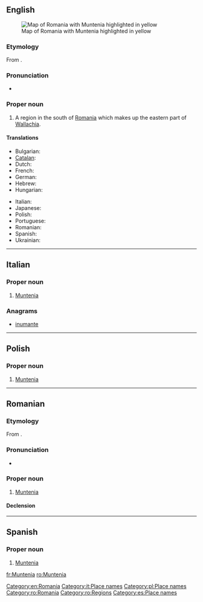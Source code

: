 ==English==
{{wikipedia}}
[[Image:Muntenia.png|thumb|right|Map of Romania with Muntenia highlighted in yellow]]

===Etymology===
From {{etyl|ro}} {{term|Muntenia|lang=ro}}.

===Pronunciation===
* {{IPA|/mʊnˈtɛniə/}}

===Proper noun===
{{en-proper noun}}

# A region in the south of [[Romania]] which makes up the eastern part of [[Wallachia]].

====Translations====
{{trans-top|Muntenia}}
* Bulgarian: {{t-|bg|Мунтения|f|tr=Muntenija}}
* [[Catalan]]: {{t-|ca|Muntènia|f}}
* Dutch: {{t-|nl|Muntenië|n}}
* French: {{t+|fr|Munténie|f}}
* German: {{t-|de|Große Walachei|f}}
* Hebrew: {{t-|he|מונטניה|f}}
* Hungarian: {{t-|hu|Munténia}}
{{trans-mid}}
* Italian: {{t-|it|Muntenia|f}}
* Japanese: {{t-|ja|ムンテニア|tr=Muntenia}}
* Polish: {{t-|pl|Muntenia|f}}
* Portuguese: {{t-|pt|Muntênia|f}}
* Romanian: {{t+|ro|Muntenia|f}}
* Spanish: {{t-|es|Muntenia|f}}
* Ukrainian: {{t-|uk|Мунтенія|f|tr=Muntenija}}
{{trans-bottom}}

[[Category:en:Romania]]

----

==Italian==
{{wikipedia|lang=it}}

===Proper noun===
{{it-proper noun|g=f}}

# [[#English|Muntenia]]

===Anagrams===
* [[inumante#Italian|inumante]]

[[Category:it:Place names]]

----

==Polish==
{{wikipedia|lang=pl}}

===Proper noun===
{{head|pl|proper noun|g=f}}

# [[#English|Muntenia]]

[[Category:pl:Place names]]

----

==Romanian==
{{wikipedia|lang=ro}}

===Etymology===
From {{term|munte|lang=ro}}.

===Pronunciation===
* {{IPA|[munˈte.ni.a]|lang=ro}}

===Proper noun===
{{head|ro|proper noun|g=f}}

# [[#English|Muntenia]]

====Declension====
{{ro-country|gend=f|Munteniei}}

[[Category:ro:Romania]]
[[Category:ro:Regions]]

----

==Spanish==
{{wikipedia|lang=es}}

===Proper noun===
{{es-proper noun|f}}

# [[#English|Muntenia]]

[[Category:es:Place names]]

[[fr:Muntenia]]
[[ro:Muntenia]]